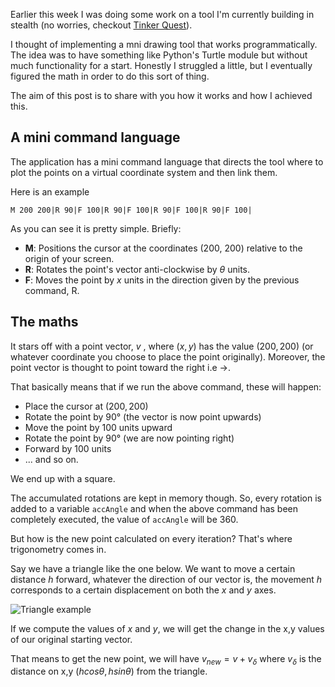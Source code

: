 





<BlogHead title={title} description={description} date={date} />


Earlier this week I was doing some work on a tool I'm currently building in stealth (no worries, checkout [Tinker Quest](https://tinker.quest)).

I thought of implementing a mni drawing tool that works programmatically. The idea was to have something like Python's Turtle module but without much functionality for a start. Honestly I struggled a little, but I eventually figured the math in order to do this sort of thing.

The aim of this post is to share with you how it works and how I achieved this.

## A mini command language
The application has a mini command language that directs the tool where to plot the points on a virtual coordinate system and then link them.

Here is an example
```
M 200 200|R 90|F 100|R 90|F 100|R 90|F 100|R 90|F 100|
```
As you can see it is pretty simple. Briefly:
- __M__: Positions the cursor at the coordinates (200, 200) relative to the origin of your screen.
- __R__: Rotates the point's vector anti-clockwise by $\theta$ units.
- __F__: Moves the point by $x$ units in the direction given by the previous command, R.

## The maths
It stars off with a point vector, $v$ , where $(x, y)$ has the value $(200, 200)$ (or whatever coordinate you choose to place the point originally). Moreover, the point vector is thought to point toward the right i.e ->.

That basically means that if we run the above command, these will happen:
- Place the cursor at $(200, 200)$ 
- Rotate the point by $90°$ (the vector is now point upwards)
- Move the point by 100 units upward
- Rotate the point by $90°$ (we are now pointing right)
- Forward by 100 units 
- ... and so on.

We end up with a square.

The accumulated rotations are kept in memory though. So, every rotation is added to a variable `accAngle` and when the above command has been completely executed, the value of `accAngle` will be 360.

But how is the new point calculated on every iteration? That's where trigonometry comes in.

Say we have a triangle like the one below. We want to move a certain distance $h$ forward, whatever the direction of our vector is, the movement $h$ corresponds to a certain displacement on both the $x$ and $y$ axes. 

![Triangle example](/shapes.svg)

If we compute the values of $x$ and $y$, we will get the change in the x,y values of our original starting vector. 

That means to get the new point, we will have $v_{new} = v + v_{\delta}$ where $v_\delta$ is the distance on x,y $(hcos\theta, hsin\theta)$ from the triangle.

